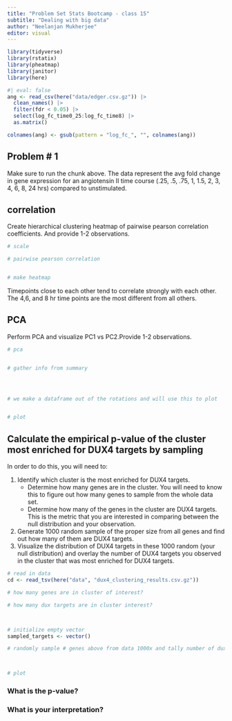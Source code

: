 ```yaml
---
title: "Problem Set Stats Bootcamp - class 15"
subtitle: "Dealing with big data"
author: "Neelanjan Mukherjee"
editor: visual
---
```


```r
library(tidyverse)
library(rstatix)
library(pheatmap)
library(janitor)
library(here)
```

```r
#| eval: false
ang <- read_csv(here("data/edger.csv.gz")) |>
  clean_names() |>
  filter(fdr < 0.05) |>
  select(log_fc_time0_25:log_fc_time8) |>
  as.matrix()

colnames(ang) <- gsub(pattern = "log_fc_", "", colnames(ang))
```

## Problem \# 1

Make sure to run the chunk above. The data represent the avg fold change in gene expression for an angiotensin II time course (.25, .5, .75, 1, 1.5, 2, 3, 4, 6, 8, 24 hrs) compared to unstimulated.

## correlation

Create hierarchical clustering heatmap of pairwise pearson correlation coefficients. And provide 1-2 observations.

```r
# scale

# pairwise pearson correlation


# make heatmap
```

Timepoints close to each other tend to correlate strongly with each other. The 4,6, and 8 hr time points are the most different from all others.

## PCA

Perform PCA and visualize PC1 vs PC2.Provide 1-2 observations.

```r
# pca


# gather info from summary




# we make a dataframe out of the rotations and will use this to plot


# plot
```

## Calculate the empirical p-value of the cluster most enriched for DUX4 targets by sampling {.smaller}

In order to do this, you will need to:

1.  Identify which cluster is the most enriched for DUX4 targets.
    -   Determine how many genes are in the cluster. You will need to know this to figure out how many genes to sample from the whole data set.
    -   Determine how many of the genes in the cluster are DUX4 targets. This is the metric that you are interested in comparing between the null distribution and your observation.
2.  Generate 1000 random sample of the proper size from all genes and find out how many of them are DUX4 targets.
3.  Visualize the distribution of DUX4 targets in these 1000 random (your null distribution) and overlay the number of DUX4 targets you observed in the cluster that was most enriched for DUX4 targets.

```r
# read in data
cd <- read_tsv(here("data", "dux4_clustering_results.csv.gz"))

# how many genes are in cluster of interest?

# how many dux targets are in cluster interest?



# initialize empty vector
sampled_targets <- vector()

# randomly sample # genes above from data 1000x and tally number of dux4 targets each random sampling



# plot
```

### What is the p-value?

### What is your interpretation?
